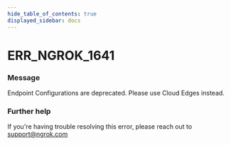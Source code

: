 ```yaml
---
hide_table_of_contents: true
displayed_sidebar: docs
---
```



# ERR_NGROK_1641

### Message
Endpoint Configurations are deprecated. Please use Cloud Edges instead.

<ErrorDetails error='err_ngrok_1641' />


### Further help
If you're having trouble resolving this error, please reach out to [support@ngrok.com](mailto:support@ngrok.com?subject=Help%20with%20ERR_NGROK_1641)

